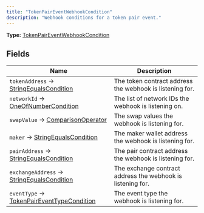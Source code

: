 ```yaml
---
title: "TokenPairEventWebhookCondition"
description: "Webhook conditions for a token pair event."
---
```


**Type:** [TokenPairEventWebhookCondition](/api-reference/types/tokenpaireventwebhookcondition)

## Fields

| Name | Description |
|------|-------------|
| `tokenAddress` → [StringEqualsCondition](/api-reference/types/stringequalscondition) | The token contract address the webhook is listening for. |
| `networkId` → [OneOfNumberCondition](/api-reference/types/oneofnumbercondition) | The list of network IDs the webhook is listening on. |
| `swapValue` → [ComparisonOperator](/api-reference/types/comparisonoperator) | The swap values the webhook is listening for. |
| `maker` → [StringEqualsCondition](/api-reference/types/stringequalscondition) | The maker wallet address the webhook is listening for. |
| `pairAddress` → [StringEqualsCondition](/api-reference/types/stringequalscondition) | The pair contract address the webhook is listening for. |
| `exchangeAddress` → [StringEqualsCondition](/api-reference/types/stringequalscondition) | The exchange contract address the webhook is listening for. |
| `eventType` → [TokenPairEventTypeCondition](/api-reference/types/tokenpaireventtypecondition) | The event type the webhook is listening for. |

